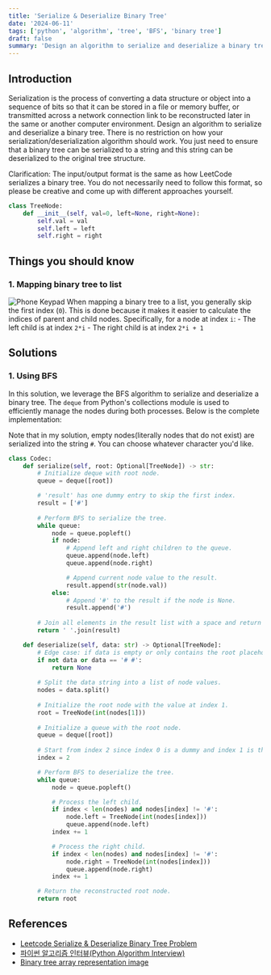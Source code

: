 ```yaml
---
title: 'Serialize & Deserialize Binary Tree'
date: '2024-06-11'
tags: ['python', 'algorithm', 'tree', 'BFS', 'binary tree']
draft: false
summary: 'Design an algorithm to serialize and deserialize a binary tree.'
---
```


## Introduction
Serialization is the process of converting a data structure or object into a sequence of bits so that it can be
stored in a file or memory buffer, or transmitted across a network connection link to be reconstructed later in
the same or another computer environment. Design an algorithm to serialize and deserialize a binary tree. There
is no restriction on how your serialization/deserialization algorithm should work. You just need to ensure that a
binary tree can be serialized to a string and this string can be deserialized to the original tree structure.

Clarification: The input/output format is the same as how LeetCode serializes a binary tree. You do not
necessarily need to follow this format, so please be creative and come up with different approaches yourself.

```python:tree-node.py
class TreeNode:
    def __init__(self, val=0, left=None, right=None):
        self.val = val
        self.left = left
        self.right = right
```

## Things you should know
### 1. Mapping binary tree to list

![Phone Keypad](/static/images/algorithm/binary-tree-array-representation.png)
When mapping a binary tree to a list, you generally skip the first index (`0`).
This is done because it makes it easier to calculate the indices of parent and child nodes.
Specifically, for a node at index `i`:
    - The left child is at index `2*i`
    - The right child is at index `2*i + 1`

## Solutions

### 1. Using BFS
In this solution, we leverage the BFS algorithm to serialize and deserialize a binary tree. 
The `deque` from Python's collections module is used to efficiently manage the nodes during both processes. 
Below is the complete implementation:

Note that in my solution, empty nodes(literally nodes that do not exist) are serialized into the string `#`. You can choose whatever character you'd like.

```python:main.py
class Codec:
    def serialize(self, root: Optional[TreeNode]) -> str:
        # Initialize deque with root node.
        queue = deque([root])

        # 'result' has one dummy entry to skip the first index.
        result = ['#']
        
        # Perform BFS to serialize the tree.
        while queue:
            node = queue.popleft()
            if node:
                # Append left and right children to the queue.
                queue.append(node.left)
                queue.append(node.right)

                # Append current node value to the result.
                result.append(str(node.val))
            else:
                # Append '#' to the result if the node is None.
                result.append('#')
        
        # Join all elements in the result list with a space and return as string.
        return ' '.join(result)

    def deserialize(self, data: str) -> Optional[TreeNode]:
        # Edge case: if data is empty or only contains the root placeholder.
        if not data or data == '# #':
            return None
        
        # Split the data string into a list of node values.
        nodes = data.split()
        
        # Initialize the root node with the value at index 1.
        root = TreeNode(int(nodes[1]))
        
        # Initialize a queue with the root node.
        queue = deque([root])
        
        # Start from index 2 since index 0 is a dummy and index 1 is the root.
        index = 2

        # Perform BFS to deserialize the tree.
        while queue:
            node = queue.popleft()

            # Process the left child.
            if index < len(nodes) and nodes[index] != '#':
                node.left = TreeNode(int(nodes[index]))
                queue.append(node.left)
            index += 1

            # Process the right child.
            if index < len(nodes) and nodes[index] != '#':
                node.right = TreeNode(int(nodes[index]))
                queue.append(node.right)
            index += 1

        # Return the reconstructed root node.
        return root
```

## References

- [Leetcode Serialize & Deserialize Binary Tree Problem](https://leetcode.com/problems/serialize-and-deserialize-binary-tree)
- [파이썬 알고리즘 인터뷰(Python Algorithm Interview)](https://www.aladin.co.kr/shop/wproduct.aspx?ItemId=245495826)
- [Binary tree array representation image](https://inst.eecs.berkeley.edu/~cs61b/sp20/materials/lab/lab9/index.html)